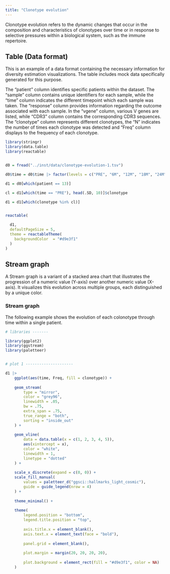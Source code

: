 ```yaml
---
title: "Clonotype evolution"
---
```


Clonotype evolution refers to the dynamic changes that occur in the composition and characteristics of clonotypes over time or in response to selective pressures within a biological system, such as the immune repertoire.

## Table (Data format)

This is an example of a data format containing the necessary information for diversity estimation visualizations. The table includes mock data specifically generated for this purpose.

The "patient" column identifies specific patients within the dataset. The "sample" column contains unique identifiers for each sample, while the "time" column indicates the different timepoint which each sample was taken. The "response" column provides information regarding the outcome associated with each sample. In the "vgene" column, various V genes are listed, while "CDR3" column contains  the corresponding CDR3 sequences. The "clonotype" column represents different clonotypes, the "N" indicates the number of times each clonotype was detected and "Freq" column displays to the frequency of each clonotype.


```r

library(stringr)
library(data.table)
library(reactable)


d0 = fread("../inst/data/clonotype-evolution-1.tsv")

d0$time = d0$time |> factor(levels = c("PRE", "6M", "12M", "18M", "24M"))

d1 = d0[which(patient == 13)]

cl = d1[which(time == "PRE"), head(.SD, 10)]$clonotype

d1 = d1[which(clonotype %in% cl)] 


reactable(

  d1,
  defaultPageSize = 5,
  theme = reactableTheme(
    backgroundColor  = "#d9e3f1"
  )
)
```

## Stream graph

A Stream graph is a variant of a stacked area chart that illustrates the progression of a numeric value (Y-axis) over another numeric value (X-axis). It visualizes this evolution across multiple groups, each distinguished by a unique color.

### Stream graph

The following example shows the evolution of each colonotype through time within a single patient.

```r
# libraries -------

library(ggplot2)
library(ggstream)
library(paletteer)


# plot 1 ---------------------

d1 |> 
    ggplot(aes(time, Freq, fill = clonotype)) +
    
    geom_stream(
        type = "mirror",
        color = "grey96",
        linewidth = .05,
        bw = .75,
        extra_span = .75,
        true_range = "both",
        sorting = "inside_out"
    ) +
    
    geom_vline(
        data = data.table(x = c(1, 2, 3, 4, 5)),
        aes(xintercept = x),
        color = "white", 
        linewidth = 1,
        linetype = "dotted"
    ) +
    
    scale_x_discrete(expand = c(0, 0)) +
    scale_fill_manual(
        values = paletteer_d("ggsci::hallmarks_light_cosmic"),
        guide = guide_legend(nrow = 4)
    ) +
    
    theme_minimal() +
    
    theme(
        legend.position = "bottom",
        legend.title.position = "top",
        
        axis.title.x = element_blank(),
        axis.text.x = element_text(face = "bold"),
        
        panel.grid = element_blank(),
        
        plot.margin = margin(20, 20, 20, 20),
        
        plot.background = element_rect(fill = "#d9e3f1", color = NA)
    )
  


```